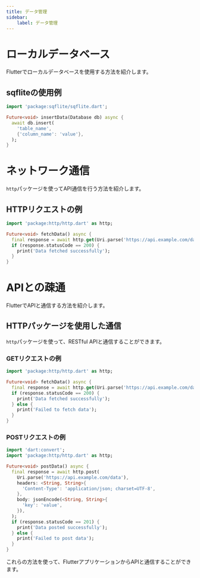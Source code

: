 ```yaml
---
title: データ管理
sidebar:
    label: データ管理
---
```


# ローカルデータベース

Flutterでローカルデータベースを使用する方法を紹介します。

## sqfliteの使用例

```dart
import 'package:sqflite/sqflite.dart';

Future<void> insertData(Database db) async {
  await db.insert(
    'table_name',
    {'column_name': 'value'},
  );
}
```

# ネットワーク通信

`http`パッケージを使ってAPI通信を行う方法を紹介します。

## HTTPリクエストの例

```dart
import 'package:http/http.dart' as http;

Future<void> fetchData() async {
  final response = await http.get(Uri.parse('https://api.example.com/data'));
  if (response.statusCode == 200) {
    print('Data fetched successfully');
  }
}
```

# APIとの疎通

FlutterでAPIと通信する方法を紹介します。

## HTTPパッケージを使用した通信

`http`パッケージを使って、RESTful APIと通信することができます。

### GETリクエストの例

```dart
import 'package:http/http.dart' as http;

Future<void> fetchData() async {
  final response = await http.get(Uri.parse('https://api.example.com/data'));
  if (response.statusCode == 200) {
    print('Data fetched successfully');
  } else {
    print('Failed to fetch data');
  }
}
```

### POSTリクエストの例

```dart
import 'dart:convert';
import 'package:http/http.dart' as http;

Future<void> postData() async {
  final response = await http.post(
    Uri.parse('https://api.example.com/data'),
    headers: <String, String>{
      'Content-Type': 'application/json; charset=UTF-8',
    },
    body: jsonEncode(<String, String>{
      'key': 'value',
    }),
  );
  if (response.statusCode == 201) {
    print('Data posted successfully');
  } else {
    print('Failed to post data');
  }
}
```

これらの方法を使って、FlutterアプリケーションからAPIと通信することができます。
